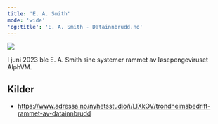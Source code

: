 ```yaml
---
title: 'E. A. Smith'
mode: 'wide'
'og:title': 'E. A. Smith - Datainnbrudd.no'
---
```


<Frame>
<img src="/images/e-a-smith.png" noZoom/>
</Frame>

I juni 2023 ble E. A. Smith sine systemer rammet av løsepengeviruset AlphVM.



## Kilder
- https://www.adressa.no/nyhetsstudio/i/LlXkOV/trondheimsbedrift-rammet-av-datainnbrudd
